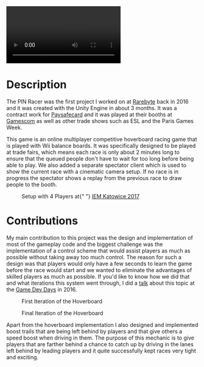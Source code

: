 
<div className="w-75 mx-auto mb-5">
  <AspectContainer>
    <Video
      title={`PIN Racer Trailer`}
      url="https://www.youtube.com/embed/BFd97kR96Co"
      className="w-100 h-100"
    />
  </AspectContainer>
</div>


# Description

The PIN Racer was the first project I worked on at [Rarebyte](http://rarebyte.com) back in 2016 and it was created with the Unity Engine in about 3 months. It was a contract work for [Paysafecard](https://paysafecard.com) and it was played at their booths at [Gamescom](https://imgur.com/GQVlAs6) as well as other trade shows such as ESL and the Paris Games Week.

This game is an online multiplayer competitive hoverboard racing game that is played with Wii balance boards. It was specifically designed to be played at trade fairs, which means each race is only about 2 minutes long to ensure that the queued people don't have to wait for too long before being able to play. We also added a separate spectator client which is used to show the current race with a cinematic camera setup. If no race is in progress the spectator shows a replay from the previous race to draw people to the booth.

<Figure className="w-100">
  <Figure.Image
    alt="Setup with 4 Players at IEM Katowice 2017"
    src={setup1}
    className="w-50 p-2"
  />
  <Figure.Image
    alt="Setup with 4 Players at IEM Katowice 2017"
    src={setup2}
    className="w-50 p-2"
  />
  <Figure.Caption className="text-center">
    Setup with 4 Players at{" "}
    <a href="https://www.intelextrememasters.com/archive/intelextrememasters.com/season11/worldchampionship/expo/index.html">
      IEM Katowice 2017
    </a>
  </Figure.Caption>
</Figure>

# Contributions

My main contribution to this project was the design and implementation of most of the gameplay code and the biggest challenge was the implementation of a control scheme that would assist players as much as possible without taking away too much control. The reason for such a design was that players would only have a few seconds to learn the game before the race would start and we wanted to eliminate the advantages of skilled players as much as possible. If you'd like to know how we did that and what iterations this system went through, I did a [talk](https://www.youtube.com/watch?v=pTUyY-mtgI0) about this topic at the [Game Dev Days](http://gamedevdays.com/) in 2016.

<Figure className="w-50 p-2">
  <Figure.Image alt="First Iteration of the Hoverboard" src={hoverboardFirst} className="w-100" />
  <Figure.Caption className="text-center">First Iteration of the Hoverboard</Figure.Caption>
</Figure>
<Figure className="w-50 p-2 float-right">
  <Figure.Image alt="Final Iteration of the Hoverboard" src={hoverboardFinal} className="w-100" />
  <Figure.Caption className="text-center">Final Iteration of the Hoverboard</Figure.Caption>
</Figure>

Apart from the hoverboard implementation I also designed and implemented boost trails that are being left behind by players and that give others a speed boost when driving in them. The purpose of this mechanic is to give players that are farther behind a chance to catch up by driving in the lanes left behind by leading players and it quite successfully kept races very tight and exciting.
